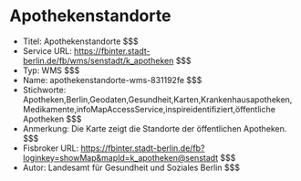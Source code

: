 # Apothekenstandorte
- Titel: Apothekenstandorte $$$
- Service URL: https://fbinter.stadt-berlin.de/fb/wms/senstadt/k_apotheken $$$
- Typ: WMS $$$
- Name: apothekenstandorte-wms-831192fe $$$
- Stichworte: Apotheken,Berlin,Geodaten,Gesundheit,Karten,Krankenhausapotheken,Medikamente,infoMapAccessService,inspireidentifiziert,öffentliche Apotheken $$$
- Anmerkung: Die Karte zeigt die Standorte der öffentlichen Apotheken. $$$
- Fisbroker URL: https://fbinter.stadt-berlin.de/fb?loginkey=showMap&mapId=k_apotheken@senstadt $$$
- Autor: Landesamt für Gesundheit und Soziales Berlin $$$
